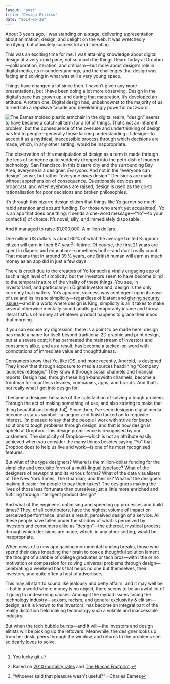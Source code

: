 ```yaml
---
layout: "post"
title: "Design Elitism"
date: "2014-06-28"
---
```


About 3 years ago, I was standing on a stage, delivering a presentation about
animation, design, and delight on the web. It was wretchedly terrifying, but
ultimately successful and liberating.

This was an exciting time for me. I was attaining knowledge about digital design
at a very rapid pace; not so much the things I learn today at
Dropbox—collaboration, iteration, and criticism—but more about design’s role in
digital media, its misunderstandings, and the challenges that design was facing
and solving in what was still a very young space.

Things have changed a lot since then. I haven’t given any more presentations,
but I have been doing a lot more observing. Design in the digital space has
grown up, and during that maturation, it’s developed an attitude. A rotten one.
Digital design has, unbeknownst to the majority of us, turned into a repulsive
facade and bewilderingly powerful buzzword.

<Image
    align="left"
    alt="The Eames molded plastic armchair"
    caption="The [Eames molded
  plastic armchair](http://www.vitra.com/en-it/product/eames-plastic-side-chair#)
  is the result of years of refinement, and will last for many years yet as both a
  functional artifact and a timeless design."
    src="2014/10/eames-plastic-armchair.png"
/>

In the digital realm, “design” seems to have become a catch-all term for a lot
of things. That’s not an inherent problem, but the consequence of the overuse
and underthinking of design has led to people—generally those lacking
understanding of design—to accept it as a mythical, inaccessible process through
which decisions are made, which, in any other setting, would be inappropriate.

The observation of this manipulation of design as a term is made through the
lens of someone quite suddenly dropped into the petri dish of modern technology,
San Francisco. In this bizarre city and the surrounding Bay Area, everyone is a
designer. _Everyone_. And not in the “everyone can design” sense, but rather
“everyone _does_ design.” Decisions are made without apprehension of
consequence. Questionable devices are broadcast, and when eyebrows are raised,
design is used as the go-to rationalisation for poor decisions and broken
philosophies.

It’s through this bizarre design elitism that things like
[Yo](http://www.justyo.co) garner so much rabid attention and absurd funding.
For those who aren’t yet acquainted[^1], Yo is an app that does one thing: it
sends a one-word message—“Yo”—to your contact(s) of choice. It’s novel, silly,
and immediately disposable.

And it managed to raise \$1,000,000. A million dollars.

One million US dollars is about 60% of what the average United Kingdom citizen
will earn in their 87-year[^2] lifetime. Of course, the first 21 years are spent
in diapers and education—sometimes both—and don’t really count. That means that
in around 39 ½ years, one British human will earn as much money as an app did in
just a few days.

There is credit due to the creators of Yo for such a virally engaging app of
such a high level of simplicity, but the investors seem to have become blind to
the temporal nature of the virality of these things. You see, in Investorland,
and particularly in Digital Investorland, design is the only currency that
matters. Yo’s apparent success was contingent upon its ease of use and its
insane simplicity—regardless of blatant and
[glaring security issues](http://mashable.com/2014/06/20/yo-gets-hacked/)—and in
a world where design is King, simplicity is all it takes to make several
otherwise mentally sound adults go temporarily insane and throw literal fistfuls
of money at whatever product happens to grace their inbox that morning.

If you can excuse my digression, there is a point to be made here. design has
made a name for itself beyond traditional 2D graphic and print design, but at a
severe cost; it has permeated the mainstream of investors and consumers alike,
and as a result, has become a tacked-on word with connotations of immediate
value and thoughtfulness.

Consumers know that Yo, like iOS, and more recently, Android, is designed. They
know that through exposure to media sources headlining “Company launches
redesign.” They know it through social channels and financial reports. Design
has, through these high-bandwidth channels, become a frontman for countless
devices, companies, apps, and brands. And that’s not really what I got into
design for.

I became a designer because of the satisfaction of solving a tough problem.
Through the act of making something of use, and also striving to make that thing
beautiful and delightful[^3]. Since then, I’ve seen design in digital media
become a status symbol—a lacquer and finish tacked on to requisite interest. I’m
pleased to say that the people I work with strive for better solutions to tough
problems through design, and that is how design is upheld at Dropbox. This
design prominence is recognised by our customers. The simplicity of
Dropbox—which is not an attribute easily achieved when you consider the many
things besides saying “Yo” that Dropbox does to help us live and work—is one of
its most recognised features.

But what of the type designers? Where is the million-dollar funding for the
simplicity and exquisite form of a multi-lingual typeface? What of the designers
of newsprint and its various forms? What of the data visualisers of The New York
Times, The Guardian, and their ilk? What of the designers making it easier for
people to pay their taxes? The designers making the lives of those less
fortunate than ourselves just a little more enriched and fulfilling through
intelligent product design?

And what of the engineers optimising and speeding up processes and build times?
They, of all contributors, have the highest volume of impact on perceived
performance, and as a result, perceived design of a service. All these people
have fallen under the shadow of what is perceived by investors and consumers
alike as “design”—the ethereal, mystical process through which decisions are
made, which, in any other setting, would be inappropriate.

When news of a new app gaining monumental funding breaks, those who spend their
days kneading their brain to coax a thoughtful solution lament the thought of a
rabble of college graduates or tech bros—with little or no motivation or
compassion for solving universal problems through design—celebrating a weekend
hack that helps no one but themselves, their investors, and quite often a host
of advertisers.

This may all start to sound like jealousy and petty affairs, and it may well
be—but in a world where money is no object, there seems to be an awful lot of it
going to undeserving causes. Amongst the myriad issues facing the technology
industry—sexism, racism, and general exclusivity & elitism—design, as it is
known to the investors, has become an integral part of the reality distortion
field making technology such a volatile and inaccessible industry.

But when the tech bubble bursts—and it will—the investors and design elitists
will be picking up the leftovers. Meanwhile, the designer looks up from her
desk, peers through the window, and returns to the problems she so dearly loves
to solve.

[^1]: You lucky git.
[^2]:
    Based on
    [2010 mortality rates](http://www.ons.gov.uk/ons/rel/mortality-ageing/mortality-in-england-and-wales/average-life-span/rpt-average-life-span.html)
    and
    [The Human Footprint](http://www.snagfilms.com/films/title/human_footprint).

[^3]: “Whoever said that pleasure wasn’t useful?”—Charles Eames
